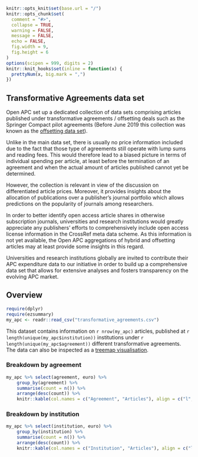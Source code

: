 ```r

knitr::opts_knit$set(base.url = "/")
knitr::opts_chunk$set(
  comment = "#>",
  collapse = TRUE,
  warning = FALSE,
  message = FALSE,
  echo = FALSE,
  fig.width = 9,
  fig.height = 6
)
options(scipen = 999, digits = 2)
knitr::knit_hooks$set(inline = function(x) {
  prettyNum(x, big.mark = ",")
})
```

## Transformative Agreements data set

Open APC set up a dedicated collection of data sets comprising articles published under transformative agreements / offsetting deals such as the Springer Compact pilot agreements (Before June 2019 this collection was known as the [offsetting data set](https://github.com/OpenAPC/openapc-de/tree/master/data/offsetting)).

Unlike in the main data set, there is usually no price information included due to the fact that those type of agreements still operate with lump sums and reading fees. This would therefore lead to a biased picture in terms of individual spending per article, at least before the termination of an agreement and when the actual amount of articles published cannot yet be determined.

However, the collection is relevant in view of the discussion on differentiated article prices. Moreover, it provides insights about the allocation of publications over a publisher's journal portfolio which allows predictions on the popularity of journals among researchers.

In order to better identify open access article shares in otherwise subscription journals, universities and research institutions would greatly appreciate any publishers' efforts to comprehensively include open access license information in the CrossRef meta data scheme. As this information is not yet available, the Open APC aggregations of hybrid and offsetting articles may at least provide some insights in this regard. 

Universities and research institutions globally are invited to contribute their APC expenditure data to our initiative in order to build up a comprehensive data set that allows for extensive analyses and fosters transparency on the evolving APC market.        

## Overview
```r
require(dplyr)
require(ezsummary)
my_apc <- readr::read_csv("transformative_agreements.csv")
```
This dataset contains information on `r nrow(my_apc)` articles, published at `r length(unique(my_apc$institution))` institutions under `r length(unique(my_apc$agreement))` different transformative agreements. The data can also be inspected as a [treemap visualisation](https://treemaps.intact-project.org/apcdata/transformative-agreements/).

### Breakdown by agreement

```r
my_apc %>% select(agreement, euro) %>% 
    group_by(agreement) %>% 
    summarise(count = n()) %>% 
    arrange(desc(count)) %>%
    knitr::kable(col.names = c("Agreement", "Articles"), align = c("l","r"))
```

### Breakdown by institution

```r
my_apc %>% select(institution, euro) %>% 
    group_by(institution) %>% 
    summarise(count = n()) %>% 
    arrange(desc(count)) %>%
    knitr::kable(col.names = c("Institution", "Articles"), align = c("l","r"))
```

